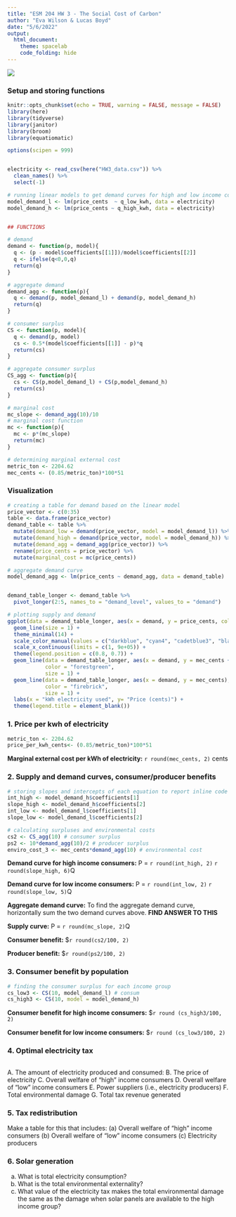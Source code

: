 ```yaml
---
title: "ESM 204 HW 3 - The Social Cost of Carbon"
author: "Eva Wilson & Lucas Boyd"
date: "5/6/2022"
output: 
  html_document:
    theme: spacelab
    code_folding: hide
---
```

![](scc.webp)



### Setup and storing functions

```r
knitr::opts_chunk$set(echo = TRUE, warning = FALSE, message = FALSE)
library(here)
library(tidyverse)
library(janitor)
library(broom)
library(equatiomatic)

options(scipen = 999)


electricity <- read_csv(here("HW3_data.csv")) %>% 
  clean_names() %>% 
  select(-1)

# running linear models to get demand curves for high and low income consumers
model_demand_l <- lm(price_cents  ~ q_low_kwh, data = electricity)
model_demand_h <- lm(price_cents ~ q_high_kwh, data = electricity)


## FUNCTIONS

# demand 
demand <- function(p, model){
  q <- (p - model$coefficients[[1]])/model$coefficients[[2]]
  q <- ifelse(q<0,0,q)
  return(q)
}

# aggregate demand
demand_agg <- function(p){
  q <- demand(p, model_demand_l) + demand(p, model_demand_h)
  return(q)
}

# consumer surplus
CS <- function(p, model){
  q <- demand(p, model)
  cs <- 0.5*(model$coefficients[[1]] - p)*q
  return(cs)
}

# aggregate consumer surplus
CS_agg <- function(p){
  cs <- CS(p,model_demand_l) + CS(p,model_demand_h)
  return(cs)
}

# marginal cost
mc_slope <- demand_agg(10)/10
# marginal cost function
mc <- function(p){
  mc <- p*(mc_slope)
  return(mc)
}

# determining marginal external cost
metric_ton <- 2204.62
mec_cents <- (0.85/metric_ton)*100*51

```

### Visualization

```r
# creating a table for demand based on the linear model
price_vector <- c(0:35)
table <- data.frame(price_vector)
demand_table <- table %>% 
  mutate(demand_low = demand(price_vector, model = model_demand_l)) %>% 
  mutate(demand_high = demand(price_vector, model = model_demand_h)) %>% 
  mutate(demand_agg = demand_agg(price_vector)) %>% 
  rename(price_cents = price_vector) %>% 
  mutate(marginal_cost = mc(price_cents))

# aggregate demand curve
model_demand_agg <- lm(price_cents ~ demand_agg, data = demand_table)


demand_table_longer <- demand_table %>% 
  pivot_longer(2:5, names_to = "demand_level", values_to = "demand")

# plotting supply and demand
ggplot(data = demand_table_longer, aes(x = demand, y = price_cents, color = demand_level)) +
  geom_line(size = 1) +
  theme_minimal(14) +
  scale_color_manual(values = c("darkblue", "cyan4", "cadetblue3", "black", "firebrick")) +
  scale_x_continuous(limits = c(1, 9e+05)) +
  theme(legend.position = c(0.8, 0.7)) + 
  geom_line(data = demand_table_longer, aes(x = demand, y = mec_cents + 1/(mc_slope)*demand),
            color = "forestgreen",
            size = 1) +
  geom_line(data = demand_table_longer, aes(x = demand, y = mec_cents),
            color = "firebrick",
            size = 1) +
  labs(x = "kWh electricity used", y= "Price (cents)") +
  theme(legend.title = element_blank())

```

### 1. Price per kwh of electricity

```r
metric_ton <- 2204.62
price_per_kwh_cents<- (0.85/metric_ton)*100*51
```

**Marginal external cost per kWh of electricity:** `r round(mec_cents, 2)` cents

### 2. Supply and demand curves, consumer/producer benefits

```r
# storing slopes and intercepts of each equation to report inline code 
int_high <- model_demand_h$coefficients[1]
slope_high <- model_demand_h$coefficients[2]
int_low <- model_demand_l$coefficients[1]
slope_low <- model_demand_l$coefficients[2]

# calculating surpluses and environmental costs
cs2 <- CS_agg(10) # consumer surplus
ps2 <- 10*demand_agg(10)/2 # producer surplus
enviro_cost_3 <- mec_cents*demand_agg(10) # environmental cost
```

**Demand curve for high income consumers:** P = `r round(int_high, 2)` `r round(slope_high, 6)`Q

**Demand curve for low income consumers:** P = `r round(int_low, 2)` `r round(slope_low, 5)`Q

**Aggregate demand curve:** To find the aggregate demand curve, horizontally sum the two demand curves above. **FIND ANSWER TO THIS**

**Supply curve:** P = `r round(mc_slope, 2)`Q

**Consumer benefit:** \$`r round(cs2/100, 2)` 

**Producer benefit:** \$`r round(ps2/100, 2)`

### 3. Consumer benefit by population

```r
# finding the consumer surplus for each income group
cs_low3 <- CS(10, model_demand_l) # consum
cs_high3 <- CS(10, model = model_demand_h)
```

**Consumer benefit for high income consumers:** $`r round (cs_high3/100, 2)`

**Consumer benefit for low income consumers:** $`r round (cs_low3/100, 2)`


### 4. Optimal electricity tax

```r

```

A. The amount of electricity produced and consumed: 
B. The price of electricity
C. Overall welfare of “high” income consumers
D. Overall welfare of “low” income consumers
E. Power suppliers (i.e., electricity producers)
F. Total environmental damage
G. Total tax revenue generated

### 5. Tax redistribution

Make a table for this that includes:
(a) Overall welfare of “high” income consumers
(b) Overall welfare of “low” income consumers
(c) Electricity producers

### 6. Solar generation

(a) What is total electricity consumption?
(b) What is the total environmental externality?
(c) What value of the electricity tax makes the total environmental damage the same as the
damage when solar panels are available to the high income group?